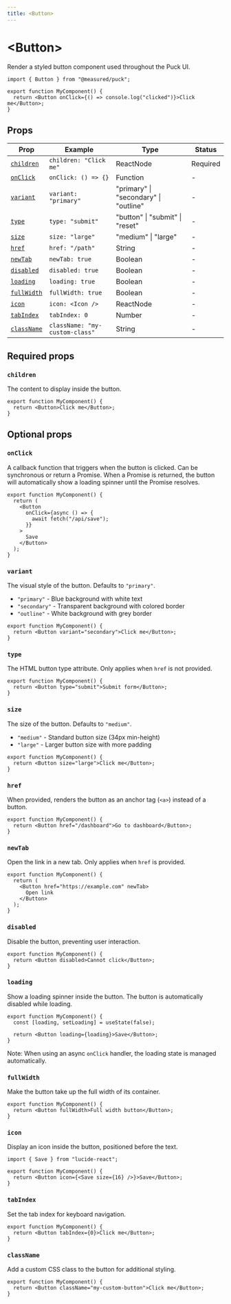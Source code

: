 ```yaml
---
title: <Button>
---
```


# \<Button\>

Render a styled button component used throughout the Puck UI.

```tsx copy
import { Button } from "@measured/puck";

export function MyComponent() {
  return <Button onClick={() => console.log("clicked")}>Click me</Button>;
}
```

## Props

| Prop                      | Example                        | Type                                  | Status   |
| ------------------------- | ------------------------------ | ------------------------------------- | -------- |
| [`children`](#children)   | `children: "Click me"`         | ReactNode                             | Required |
| [`onClick`](#onclick)     | `onClick: () => {}`            | Function                              | -        |
| [`variant`](#variant)     | `variant: "primary"`           | "primary" \| "secondary" \| "outline" | -        |
| [`type`](#type)           | `type: "submit"`               | "button" \| "submit" \| "reset"       | -        |
| [`size`](#size)           | `size: "large"`                | "medium" \| "large"                   | -        |
| [`href`](#href)           | `href: "/path"`                | String                                | -        |
| [`newTab`](#newtab)       | `newTab: true`                 | Boolean                               | -        |
| [`disabled`](#disabled)   | `disabled: true`               | Boolean                               | -        |
| [`loading`](#loading)     | `loading: true`                | Boolean                               | -        |
| [`fullWidth`](#fullwidth) | `fullWidth: true`              | Boolean                               | -        |
| [`icon`](#icon)           | `icon: <Icon />`               | ReactNode                             | -        |
| [`tabIndex`](#tabindex)   | `tabIndex: 0`                  | Number                                | -        |
| [`className`](#classname) | `className: "my-custom-class"` | String                                | -        |

## Required props

### `children`

The content to display inside the button.

```tsx {2} copy
export function MyComponent() {
  return <Button>Click me</Button>;
}
```

## Optional props

### `onClick`

A callback function that triggers when the button is clicked. Can be synchronous or return a Promise. When a Promise is returned, the button will automatically show a loading spinner until the Promise resolves.

```tsx {2-4} copy
export function MyComponent() {
  return (
    <Button
      onClick={async () => {
        await fetch("/api/save");
      }}
    >
      Save
    </Button>
  );
}
```

### `variant`

The visual style of the button. Defaults to `"primary"`.

- `"primary"` - Blue background with white text
- `"secondary"` - Transparent background with colored border
- `"outline"` - White background with grey border

```tsx {2} copy
export function MyComponent() {
  return <Button variant="secondary">Click me</Button>;
}
```

### `type`

The HTML button type attribute. Only applies when `href` is not provided.

```tsx {2} copy
export function MyComponent() {
  return <Button type="submit">Submit form</Button>;
}
```

### `size`

The size of the button. Defaults to `"medium"`.

- `"medium"` - Standard button size (34px min-height)
- `"large"` - Larger button size with more padding

```tsx {2} copy
export function MyComponent() {
  return <Button size="large">Click me</Button>;
}
```

### `href`

When provided, renders the button as an anchor tag (`<a>`) instead of a button.

```tsx {2} copy
export function MyComponent() {
  return <Button href="/dashboard">Go to dashboard</Button>;
}
```

### `newTab`

Open the link in a new tab. Only applies when `href` is provided.

```tsx {2} copy
export function MyComponent() {
  return (
    <Button href="https://example.com" newTab>
      Open link
    </Button>
  );
}
```

### `disabled`

Disable the button, preventing user interaction.

```tsx {2} copy
export function MyComponent() {
  return <Button disabled>Cannot click</Button>;
}
```

### `loading`

Show a loading spinner inside the button. The button is automatically disabled while loading.

```tsx {4} copy
export function MyComponent() {
  const [loading, setLoading] = useState(false);

  return <Button loading={loading}>Save</Button>;
}
```

Note: When using an async `onClick` handler, the loading state is managed automatically.

### `fullWidth`

Make the button take up the full width of its container.

```tsx {2} copy
export function MyComponent() {
  return <Button fullWidth>Full width button</Button>;
}
```

### `icon`

Display an icon inside the button, positioned before the text.

```tsx {1,4} copy
import { Save } from "lucide-react";

export function MyComponent() {
  return <Button icon={<Save size={16} />}>Save</Button>;
}
```

### `tabIndex`

Set the tab index for keyboard navigation.

```tsx {2} copy
export function MyComponent() {
  return <Button tabIndex={0}>Click me</Button>;
}
```

### `className`

Add a custom CSS class to the button for additional styling.

```tsx {2} copy
export function MyComponent() {
  return <Button className="my-custom-button">Click me</Button>;
}
```
